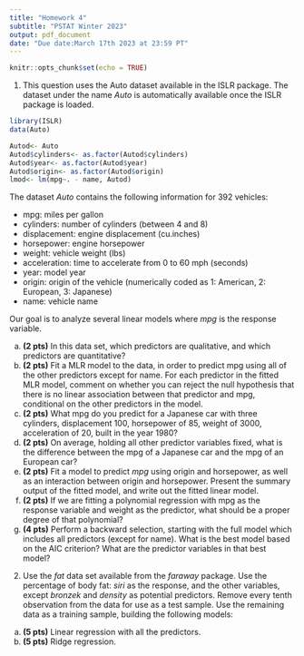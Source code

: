 ```yaml
---
title: "Homework 4"
subtitle: "PSTAT Winter 2023"
output: pdf_document
date: "Due date:March 17th 2023 at 23:59 PT"
---
```


```r
knitr::opts_chunk$set(echo = TRUE)
```

1. This question uses the Auto dataset available in the ISLR package. The dataset under the name *Auto* is automatically available once the ISLR package is loaded.

```r
library(ISLR)
data(Auto)
```
```r
Autod<- Auto
Autod$cylinders<- as.factor(Autod$cylinders)
Autod$year<- as.factor(Autod$year)
Autod$origin<- as.factor(Autod$origin)
lmod<- lm(mpg~. - name, Autod)
```
The dataset *Auto* contains the following information for $392$ vehicles:

- mpg: miles per gallon
- cylinders: number of cylinders (between 4 and 8)
- displacement: engine displacement (cu.inches)
- horsepower: engine horsepower
- weight: vehicle weight (lbs)
- acceleration: time to accelerate from 0 to 60 mph (seconds)
- year: model year 
- origin: origin of the vehicle (numerically coded as 1: American, 2: European, 3: Japanese)
- name: vehicle name

Our goal is to analyze several linear models where *mpg* is the response variable.\

(a) **(2 pts)** In this data set, which predictors are qualitative, and which predictors are quantitative?
(b) **(2 pts)** Fit a MLR model to the data, in order to predict mpg using all of the other predictors except for name. For each predictor in the fitted MLR model, comment on whether you can reject the null hypothesis
that there is no linear association between that predictor and mpg, conditional on the other predictors in the model.
(c) **(2 pts)** What mpg do you predict for a Japanese car with three cylinders, displacement 100, horsepower of 85, weight of 3000, acceleration of 20, built in the year 1980?
(d) **(2 pts)** On average, holding all other predictor variables fixed, what is the difference between the mpg of a Japanese car and the mpg of an European car?
(e) **(2 pts)** Fit a model to predict *mpg* using origin and horsepower, as well as an interaction between origin and horsepower. Present the summary output of the fitted model, and write out the fitted linear model.
(f) **(2 pts)** If we are fitting a polynomial regression with mpg as the response variable and weight as the predictor, what should be a proper degree of that polynomial?
(g) **(4 pts)** Perform a backward selection, starting with the full model which includes all predictors (except for name). What is the best model based on the AIC criterion? What are the predictor variables in
that best model?

2. Use the *fat* data set available from the *faraway* package. Use the percentage of body fat: *siri* as the response, and the other variables, except *bronzek* and *density* as potential predictors. Remove every tenth observation from the data for use as a test sample. Use the remaining data as a training sample, building the following models:
(a) **(5 pts)** Linear regression with all the predictors.
(b) **(5 pts)** Ridge regression. 